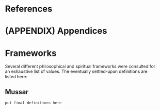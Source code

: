 
# References

<div id="refs"></div>

# (APPENDIX) Appendices {-} 

# Frameworks {#frameworks}

Several different philosophical and spiritual frameworks were consulted for an exhaustive list of values. The eventually settled-upon definitions are listed here:

## Mussar

`put final definitions here`